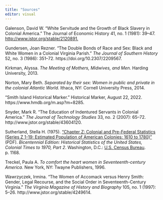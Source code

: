 ```yaml
---
title: "Sources"
editor: visual
---
```


Galenson, David W. “White Servitude and the Growth of Black Slavery in Colonial America.” The Journal of Economic History 41, no. 1 (1981): 39–47. [http://www.jstor.org/stable/2120891.](http://www.jstor.org/stable/2120891.(Article))

Gundersen, Joan Rezner. “The Double Bonds of Race and Sex: Black and White Women in a Colonial Virginia Parish.” *The Journal of Southern History* 52, no. 3 (1986): 351–72. https://doi.org/10.2307/2209567.

Kirkman, Alyssa. *The Meeting of Mothers, Midwives, and Men.* Harding University, 2013.

Norton, Mary Beth. *Separated by their sex: Women in public and private in the colonial Atlantic World*. Ithaca, NY: Cornell University Press, 2014.

“Smith Island Historical Marker.” Historical Marker, August 22, 2022. https://www.hmdb.org/m.asp?m=8285.

Snyder, Mark R. “The Education of Indentured Servants in Colonial America.” *The Journal of Technology Studies* 33, no. 2 (2007): 65–72. http://www.jstor.org/stable/43604120.

Sutherland, Stella H. (1975). ["Chapter Z: Colonial and Pre-Federal Statistics (Series Z 1-19: Estimated Population of American Colonies: 1610 to 1780)"](https://www2.census.gov/library/publications/1975/compendia/hist_stats_colonial-1970/hist_stats_colonial-1970p2-chZ.pdf) (PDF). *Bicentennial Edition: Historical Statistics of the United States, Colonial Times to 1970, Part 2*. Washington, D.C.: [U.S. Census Bureau](https://en.wikipedia.org/wiki/U.S._Census_Bureau "U.S. Census Bureau"). p. 1168.

Treckel, Paula A. *To comfort the heart women in Seventeenth-century America*. New York, NY: Twayne Publishers, 1996.

Wawrzyczek, Irmina. “The Women of Accomack versus Henry Smith: Gender, Legal Recourse, and the Social Order in Seventeenth-Century Virginia.” *The Virginia Magazine of History and Biography* 105, no. 1 (1997): 5–26. http://www.jstor.org/stable/4249614.
